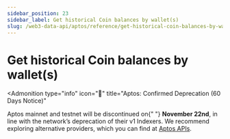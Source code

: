 ```yaml
---
sidebar_position: 23
sidebar_label: Get historical Coin balances by wallet(s)
slug: /web3-data-api/aptos/reference/get-historical-coin-balances-by-wallets
---
```



# Get historical Coin balances by wallet(s)


<Admonition
  type="info"
  icon="🚨"
  title="Aptos: Confirmed Deprecation (60 Days Notice)"
>
  <p>
    Aptos mainnet and testnet will be discontinued on{" "}
    <strong>November 22nd</strong>, in line with the network’s deprecation of
    their v1 Indexers. We recommend exploring alternative providers, which you
    can find at <a href="https://aptos.dev/en/build/apis">Aptos APIs</a>.
  </p>
</Admonition>
<ApiReference {...config["aptos-web3"].getHistoricalCoinBalancesByWallets} />
